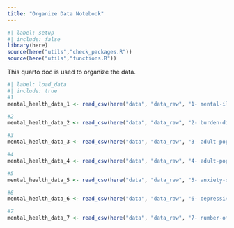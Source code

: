 ```yaml
---
title: "Organize Data Notebook"
---
```


```r
#| label: setup
#| include: false
library(here)
source(here("utils","check_packages.R"))
source(here("utils","functions.R"))
```

This quarto doc is used to organize the data.
```r
#| label: load_data
#| include: true
#1
mental_health_data_1 <- read_csv(here("data", "data_raw", "1- mental-illnesses-prevalence.csv"))

#2
mental_health_data_2 <- read_csv(here("data", "data_raw", "2- burden-disease-from-each-mental-illness(1).csv"))

#3
mental_health_data_3 <- read_csv(here("data", "data_raw", "3- adult-population-covered-in-primary-data-on-the-prevalence-of-major-depression.csv"))

#4
mental_health_data_4 <- read_csv(here("data", "data_raw", "4- adult-population-covered-in-primary-data-on-the-prevalence-of-mental-illnesses.csv"))

#5
mental_health_data_5 <- read_csv(here("data", "data_raw", "5- anxiety-disorders-treatment-gap.csv"))

#6
mental_health_data_6 <- read_csv(here("data", "data_raw", "6- depressive-symptoms-across-us-population.csv"))

#7
mental_health_data_7 <- read_csv(here("data", "data_raw", "7- number-of-countries-with-primary-data-on-prevalence-of-mental-illnesses-in-the-global-burden-of-disease-study.csv"))

```